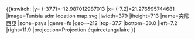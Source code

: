 {{#switch:{{{1}}}
|y= ({{{2}}}-37.7)*-12.987012987013
|x= ({{{3}}}-7.2)*21.276595744681
|image=Tunisia adm location map.svg
|iwidth=379
|iheight=713
|name=突尼西亞
|zone=pays
|genre=fs
|geo=-212
|top=37.7
|bottom=30.0
|left=7.2
|right=11.9
|projection=Projection équirectangulaire
}}<noinclude>{{Location map/Info|Tunisia}}
{{Documentation}}
</noinclude>